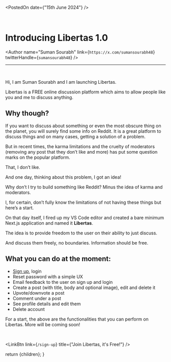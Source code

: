 
<PostedOn date={"15th June 2024"} />

<br />

# Introducing Libertas 1.0

<Author
  name="Suman Sourabh"
  link={`https://x.com/sumansourabh48`}
  twitterHandle={`sumansourabh48`}
/>
<br />

---

<br />

Hi, I am Suman Sourabh and I am launching Libertas.

Libertas is a FREE online discussion platform which aims to allow people like you and me to discuss anything.

## Why though?

If you want to discuss about something or even the most obscure thing on the planet, you will surely find some info on Reddit. It is a great platform to discuss things and on many cases, getting a solution of a problem.

But in recent times, the karma limitations and the cruelty of moderators (removing any post that they don’t like and more) has put some question marks on the popular platform.

That, I don’t like.

And one day, thinking about this problem, I got an idea!

Why don’t I try to build something like Reddit? Minus the idea of karma and moderators.

I, for certain, don’t fully know the limitations of not having these things but here’s a start.

On that day itself, I fired up my VS Code editor and created a bare minimum Next.js application and named it **Libertas**.

The idea is to provide freedom to the user on their ability to just discuss.

And discuss them freely, no boundaries. Information should be free.

## What you can do at the moment:

- [Sign up](/sign-up), login
- Reset password with a simple UX
- Email feedback to the user on sign up and login
- Create a post (with title, body and optional image), edit and delete it
- Upvote/downvote a post
- Comment under a post
- See profile details and edit them
- Delete account

For a start, the above are the functionalities that you can perform on Libertas. More will be coming soon!

<br />

<LinkBtn link={`/sign-up`} title={"Join Libertas, it's Free!"} />

  return <MdxLayout>{children}</MdxLayout>;
}
